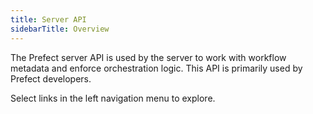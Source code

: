 ```yaml
---
title: Server API 
sidebarTitle: Overview
---
```


The Prefect server API is used by the server to work with workflow metadata and enforce orchestration logic. This API is primarily used by Prefect developers.

Select links in the left navigation menu to explore. 